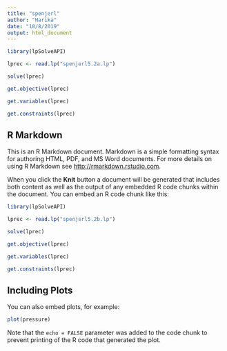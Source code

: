 ---
title: "spenjerl"
author: "Harika"
date: "10/8/2019"
output: html_document
---

```{r }
library(lpSolveAPI)

lprec <- read.lp("spenjerl5.2a.lp")

solve(lprec)

get.objective(lprec)

get.variables(lprec)

get.constraints(lprec)

```

## R Markdown

This is an R Markdown document. Markdown is a simple formatting syntax for authoring HTML, PDF, and MS Word documents. For more details on using R Markdown see <http://rmarkdown.rstudio.com>.

When you click the **Knit** button a document will be generated that includes both content as well as the output of any embedded R code chunks within the document. You can embed an R code chunk like this:

```{r}

library(lpSolveAPI)

lprec <- read.lp("spenjerl5.2b.lp")

solve(lprec)

get.objective(lprec)

get.variables(lprec)

get.constraints(lprec)
```

## Including Plots

You can also embed plots, for example:

```{r pressure, echo=FALSE}
plot(pressure)
```

Note that the `echo = FALSE` parameter was added to the code chunk to prevent printing of the R code that generated the plot.
